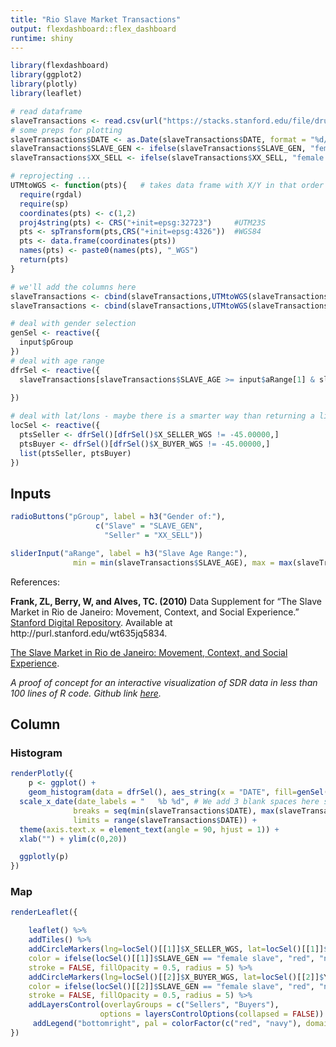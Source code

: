 ```yaml
---
title: "Rio Slave Market Transactions"
output: flexdashboard::flex_dashboard
runtime: shiny
---
```


```r
library(flexdashboard)
library(ggplot2)
library(plotly)
library(leaflet)

# read dataframe 
slaveTransactions <- read.csv(url("https://stacks.stanford.edu/file/druid:wt635jq5834/SLAVE_TRANSACTIONS_v2.csv"))
# some preps for plotting
slaveTransactions$DATE <- as.Date(slaveTransactions$DATE, format = "%d/%m/%Y")
slaveTransactions$SLAVE_GEN <- ifelse(slaveTransactions$SLAVE_GEN, "female slave", "male slave")
slaveTransactions$XX_SELL <- ifelse(slaveTransactions$XX_SELL, "female seller", "male seller")

# reprojecting ... 
UTMtoWGS <- function(pts){   # takes data frame with X/Y in that order
  require(rgdal)
  require(sp)
  coordinates(pts) <- c(1,2)
  proj4string(pts) <- CRS("+init=epsg:32723")     #UTM23S 
  pts <- spTransform(pts,CRS("+init=epsg:4326"))  #WGS84
  pts <- data.frame(coordinates(pts))
  names(pts) <- paste0(names(pts), "_WGS")
  return(pts)
}

# we'll add the columns here
slaveTransactions <- cbind(slaveTransactions,UTMtoWGS(slaveTransactions[,c("X_SELLER", "Y_SELLER")]))
slaveTransactions <- cbind(slaveTransactions,UTMtoWGS(slaveTransactions[,c("X_BUYER", "Y_BUYER")]))

# deal with gender selection
genSel <- reactive({
  input$pGroup
})
# deal with age range
dfrSel <- reactive({
  slaveTransactions[slaveTransactions$SLAVE_AGE >= input$aRange[1] & slaveTransactions$SLAVE_AGE < input$aRange[2],]
  
})

# deal with lat/lons - maybe there is a smarter way than returning a list
locSel <- reactive({
  ptsSeller <- dfrSel()[dfrSel()$X_SELLER_WGS != -45.00000,] 
  ptsBuyer <- dfrSel()[dfrSel()$X_BUYER_WGS != -45.00000,] 
  list(ptsSeller, ptsBuyer)
})
```

Inputs {.sidebar}
-------------------------------------

```r
radioButtons("pGroup", label = h3("Gender of:"),
                   c("Slave" = "SLAVE_GEN",
                     "Seller" = "XX_SELL"))

sliderInput("aRange", label = h3("Slave Age Range:"),
              min = min(slaveTransactions$SLAVE_AGE), max = max(slaveTransactions$SLAVE_AGE), value=range(slaveTransactions$SLAVE_AGE))

```

References: 

**Frank, ZL, Berry, W, and Alves, TC. (2010)** Data Supplement for "The Slave Market in Rio de Janeiro: Movement, Context, and Social Experience." [Stanford Digital Repository](http://library.stanford.edu/research/stanford-digital-repository). Available at http://purl.stanford.edu/wt635jq5834.

[The Slave Market in Rio de Janeiro: Movement, Context, and Social Experience](http://stanford.edu/group/spatialhistory/cgi-bin/site/viz.php?id=143&project_id=0).

_A proof of concept for an interactive visualization of SDR data in less than 100 lines of R code. Github link [here](https://github.com/cengel/SDR_Interactive)._


Column
-------------------------------------

### Histogram

```r
renderPlotly({
    p <- ggplot() +  
    geom_histogram(data = dfrSel(), aes_string(x = "DATE", fill=genSel()), binwidth = 1) +
  scale_x_date(date_labels = "   %b %d", # We add 3 blank spaces here sp the tilted labels are not cut off
              breaks = seq(min(slaveTransactions$DATE), max(slaveTransactions$DATE), 7), 
              limits = range(slaveTransactions$DATE)) +
  theme(axis.text.x = element_text(angle = 90, hjust = 1)) +
  xlab("") + ylim(c(0,20))

  ggplotly(p)
})

```

### Map
```r
renderLeaflet({

    leaflet() %>%
    addTiles() %>%
    addCircleMarkers(lng=locSel()[[1]]$X_SELLER_WGS, lat=locSel()[[1]]$Y_SELLER_WGS, group="Sellers", popup=paste0("Sold from here: ", locSel()[[1]]$SLAVE_NM),
    color = ifelse(locSel()[[1]]$SLAVE_GEN == "female slave", "red", "navy"),
    stroke = FALSE, fillOpacity = 0.5, radius = 5) %>%
    addCircleMarkers(lng=locSel()[[2]]$X_BUYER_WGS, lat=locSel()[[2]]$Y_BUYER_WGS, group="Buyers", popup=paste0("Sold to here: ", locSel()[[2]]$SLAVE_NM),
    color = ifelse(locSel()[[2]]$SLAVE_GEN == "female slave", "red", "navy"),
    stroke = FALSE, fillOpacity = 0.5, radius = 5) %>%
    addLayersControl(overlayGroups = c("Sellers", "Buyers"),
                    options = layersControlOptions(collapsed = FALSE)) %>%
     addLegend("bottomright", pal = colorFactor(c("red", "navy"), domain = c("female slave", "male slave")), values = c("female slave", "male slave"), opacity = 0.8)
})
```

